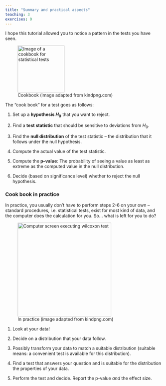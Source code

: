 ```yaml
---
title: "Summary and practical aspects"
teaching: 3
exercises: 0
---
```



I hope this tutorial allowed you to notice a pattern in the tests you have seen.  


![Cookbook (image adapted from kindpng.com)](fig/cookbook.png){width="150px" alt="Image of a cookbook for statistical tests"}


The "cook book" for a test goes as follows:  

1. Set up a **hypothesis $H_0$** that you want to reject.  

2. Find a **test statistic** that should be sensitive to deviations from $H_0$.  

3. Find the **null distribution** of the test statistic – the distribution that it follows under the null hypothesis.   

4. Compute the actual value of the test statistic.  

5. Compute the **p–value**: The probability of seeing a value as least as extreme as the computed value in the null distribution. 

6. Decide (based on significance level) whether to reject the null hypothesis.  

### Cook book in practice  

In practice, you usually don't have to perform steps 2-6 on your own -- standard procedures, i.e. statistical tests, exist for most kind of data, and the computer does the calculation for you. So... what is left for you to do?  


![In practice (image adapted from kindpng.com)](fig/in_practice.png){width="300px" alt="Computer screen executing wilcoxon test"}

1. Look at your data!   

2. Decide on a distribution that your data follow.  

3. Possibly transform your data to match a suitable distribution (suitable means: a convenient test is available for this distribution).  

4. Find a test that answers your question and is suitable for the distribution the properties of your data.  

5. Perform the test and decide. Report the p-value *and* the effect size.  
